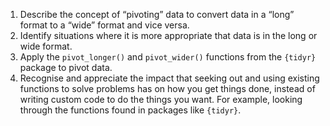 1.  Describe the concept of "pivoting" data to convert data in a "long"
    format to a "wide" format and vice versa.
2.  Identify situations where it is more appropriate that data is in the
    long or wide format.
3.  Apply the `pivot_longer()` and `pivot_wider()` functions from the
    `{tidyr}` package to pivot data.
4.  Recognise and appreciate the impact that seeking out and using
    existing functions to solve problems has on how you get things done,
    instead of writing custom code to do the things you want. For
    example, looking through the functions found in packages like
    `{tidyr}`.

